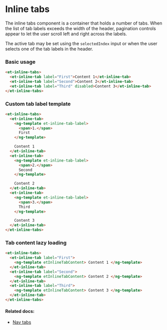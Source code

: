 # Inline tabs

The inline tabs component is a container that holds a number of tabs. When the list of tab labels exceeds the width of the header, pagination controls appear to let the user scroll left and right across the labels.

The active tab may be set using the `selectedIndex` input or when the user selects one of the tab labels in the header.

### Basic usage

```html
<et-inline-tabs>
  <et-inline-tab label="First">Content 1</et-inline-tab>
  <et-inline-tab label="Second">Content 2</et-inline-tab>
  <et-inline-tab label="Third" disabled>Content 3</et-inline-tab>
</et-inline-tabs>
```

### Custom tab label template

```html
<et-inline-tabs>
  <et-inline-tab>
    <ng-template et-inline-tab-label>
      <span>1.</span>
      First
    </ng-template>

    Content 1
  </et-inline-tab>
  <et-inline-tab>
    <ng-template et-inline-tab-label>
      <span>2.</span>
      Second
    </ng-template>

    Content 2
  </et-inline-tab>
  <et-inline-tab>
    <ng-template et-inline-tab-label>
      <span>3.</span>
      Third
    </ng-template>

    Content 3
  </et-inline-tab>
</et-inline-tabs>
```

### Tab content lazy loading

```html
<et-inline-tabs>
  <et-inline-tab label="First">
    <ng-template etInlineTabContent> Content 1 </ng-template>
  </et-inline-tab>
  <et-inline-tab label="Second">
    <ng-template etInlineTabContent> Content 2 </ng-template>
  </et-inline-tab>
  <et-inline-tab label="Third">
    <ng-template etInlineTabContent> Content 3 </ng-template>
  </et-inline-tab>
</et-inline-tabs>
```

#### Related docs:

- [Nav tabs](/story/cdk-tabs-navigation--default)
